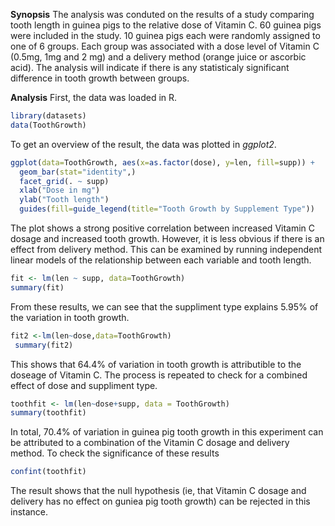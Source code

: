 

**Synopsis**
The analysis was conduted on the results of a study comparing tooth length in guinea pigs to the relative dose of Vitamin C. 60 guinea pigs were included in the study.
10 guinea pigs each were randomly assigned to one of 6 groups.  Each group was associated with a dose level of Vitamin C (0.5mg, 1mg and 2 mg) and a delivery method (orange juice or ascorbic acid).
The analysis will indicate if there is any statisticaly significant difference in tooth growth between groups. 

**Analysis**
First, the data was loaded in R. 
```r
library(datasets)
data(ToothGrowth)
```
To get an overview of the result, the data was plotted in *ggplot2*. 
```r
ggplot(data=ToothGrowth, aes(x=as.factor(dose), y=len, fill=supp)) +
  geom_bar(stat="identity",)
  facet_grid(. ~ supp)
  xlab("Dose in mg")
  ylab("Tooth length")
  guides(fill=guide_legend(title="Tooth Growth by Supplement Type"))
```
The plot shows a strong positive correlation between increased Vitamin C dosage and increased tooth growth. However, it is less obvious if there is an effect from delivery method. 
This can be examined by running independent linear models of the relationship between each variable and tooth length.

```r
fit <- lm(len ~ supp, data=ToothGrowth)
summary(fit)
```
From these results, we can see that the suppliment type explains 5.95% of the variation in tooth growth. 

```r
fit2 <-lm(len~dose,data=ToothGrowth)
 summary(fit2)
 ```
 This shows that 64.4% of variation in tooth growth is attributible to the doseage of Vitamin C. 
 The process is repeated to check for a combined effect of dose and suppliment type. 
```r
toothfit <- lm(len~dose+supp, data = ToothGrowth)
summary(toothfit)
```
In total, 70.4% of variation in guinea pig tooth growth in this experiment can be attributed to a combination of the Vitamin C dosage and delivery method. 
To check the significance of these results

```r
confint(toothfit)
```
The result shows that the null hypothesis (ie, that Vitamin C dosage and delivery has no effect on guniea pig tooth growth) can be rejected in this instance. 
